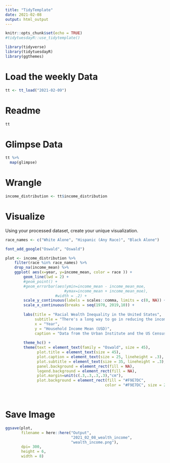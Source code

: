 ```yaml
---
title: "TidyTemplate"
date: 2021-02-08
output: html_output
---
```


```r

knitr::opts_chunk$set(echo = TRUE)
#tidytuesdayR::use_tidytemplate()

library(tidyverse)
library(tidytuesdayR)
library(ggthemes)

```

# Load the weekly Data

```r

tt <- tt_load("2021-02-09")

```

# Readme

```r

tt

```


# Glimpse Data

```r

tt %>% 
  map(glimpse)

```

# Wrangle

```r

income_distribution <- tt$income_distribution

```


# Visualize

Using your processed dataset, create your unique visualization.

```r

race_names <- c("White Alone", "Hispanic (Any Race)", "Black Alone")

font_add_google("Oswald", "Oswald")

plot <- income_distribution %>%
    filter(race %in% race_names) %>%
    drop_na(income_mean) %>%
    ggplot( aes(x=year, y=income_mean, color = race )) +
        geom_line(lwd = 2) +
        #geom_point() +
        #geom_errorbar(aes(ymin=income_mean - income_mean_moe,
                          #ymax=income_mean + income_mean_moe),
                      #width = .2) +
        scale_y_continuous(labels = scales::comma, limits = c(0, NA)) +
        scale_x_continuous(breaks = seq(1970, 2019,10)) +
  
        labs(title = "Racial Wealth Inequality in the United States",
             subtitle = "There's a long way to go in reducing the income gap.\nThe income of Black and Hispanic households have not increased like the earnings of White households.",
             x = "Year",
             y = "Household Income Mean (USD)",
             caption = "Data from the Urban Institute and the US Census \n Viz by Francisco GF") +
  
        theme_hc() +
        theme(text = element_text(family = "Oswald", size = 45),
              plot.title = element_text(size = 45),
              plot.caption = element_text(size = 25, lineheight = .3),
              plot.subtitle = element_text(size = 35, lineheight = .3),
              panel.background = element_rect(fill = NA),
              legend.background = element_rect(fill = NA),
              plot.margin=unit(c(.3,.3,.3,.3),"cm"),
              plot.background = element_rect(fill = "#F9E7DC",
                                            color = "#F9E7DC", size = 2))

  
```

# Save Image

```r

ggsave(plot,
       filename = here::here("Output",
                             "2021_02_08_wealth_income",
                             "wealth_income.png"),
       dpi= 300,
       height = 6,
       width = 8)

```

